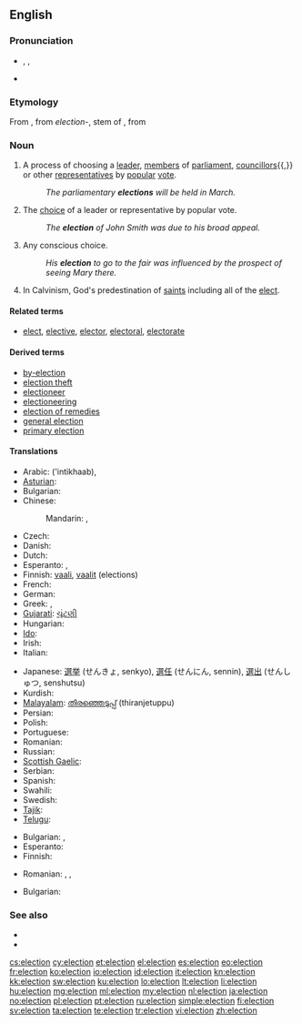 {{slim-wikipedia|Election (disambiguation)}}
{{also|élection}}
==English==

===Pronunciation===
* {{enPR|ĭ-lĕk'shən}}, {{IPA|/ɪˈlekʃ(ə)n/}}, {{SAMPA|/I"lekS(@)n/}}
* {{audio|En-us-election.ogg|Audio (US)}}

===Etymology===
From {{etyl|xno}} {{term|eleccioun|lang=xno}}, from {{etyl|la}} ''election-'', stem of {{term|electio||lang=la|choice, selection}}, from {{term|eligo|eligere|lang=la|pluck out, choose}}

===Noun===
{{en-noun}}

# A process of choosing a [[leader]], [[member]]s of [[parliament]], [[councillor]]s{{,}} or other [[representative]]s by [[popular]] [[vote]].
#: ''The parliamentary '''elections''' will be held in March.''
# The [[choice]] of a leader or representative by popular vote.
#: ''The '''election''' of John Smith was due to his broad appeal.''
# Any conscious choice.
#: ''His '''election''' to go to the fair was influenced by the prospect of seeing Mary there.''
# {{theology}} In Calvinism, God's predestination of [[saints]] including all of the [[elect]].

====Related terms====
* [[elect]], [[elective]], [[elector]], [[electoral]], [[electorate]]

====Derived terms====
* [[by-election]]
* [[election theft]]
* [[electioneer]]
* [[electioneering]]
* [[election of remedies]]
* [[general election]]
* [[primary election]]

====Translations====
{{trans-top|process of choosing a new leader or representatives}}
* Arabic: {{t-|ar|انتخاب|m|alt=إنْتِخاب}} ('intikhaab), {{t-|ar|انتخابات}}
* [[Asturian]]: {{t|ast|eleicion|f}}
* Bulgarian: {{t|bg|избори|pl}}
* Chinese:
*: Mandarin: {{t-|cmn|選舉|sc=Hani}}, {{t-|cmn|选举|tr=xuǎnjǔ|sc=Hani}}
* Czech: {{t+|cs|volba|f}}
* Danish: {{t-|da|valg|n}}
* Dutch: {{t+|nl|verkiezing|f}}
* Esperanto: {{t-|eo|elekto|xs=Esperanto}}, {{t|eo|balotado}}
* Finnish: [[vaali]], [[vaalit]] (elections)
* French: {{t+|fr|élection|f}}
* German: {{t+|de|Wahl|f}}
* Greek: {{t+|el|εκλογή|f|tr=eklogí}}, {{t|el|εκλογές|f|p|tr=eklogés}}
* [[Gujarati]]: [[ચૂંટણી]]
* Hungarian: {{t+|hu|választás}}
* [[Ido]]: {{t+|io|elekto|xs=Ido}}
* Irish: {{t-|ga|toghchán|m|xs=Irish}}
* Italian: {{t+|it|elezione|f}}
{{trans-mid}}
* Japanese: [[選挙]] (せんきょ, senkyo), [[選任]] (せんにん, sennin), [[選出]] (せんしゅつ, senshutsu)
* Kurdish: {{ku-Arab|[[هه‌ڵبژاردن]]}}
* [[Malayalam]]: [[തിരഞ്ഞെടുപ്പ്]] (thiranjetuppu)
* Persian: {{t|fa|انتخابات|sc=fa-Arab}}
* Polish: {{t+|pl|wybory|p}}
* Portuguese: {{t+|pt|eleição|f}}
* Romanian: {{t|ro|alegere|f}}
* Russian: {{t+|ru|выборы|m|p|tr=výbory}}
* [[Scottish Gaelic]]: {{t-|gd|taghadh|m|xs=Scottish Gaelic}}
* Serbian: {{t|sr|Izbori|p|tr=Izbori|sc=Cyrl}}
* Spanish: {{t-|es|elección|f}}
* Swahili: {{t+|sw|uchaguzi|xs=Swahili}}
* Swedish: {{t+|sv|val|n}}
* [[Tajik]]: {{t|tg|зинтихобот|sc=Cyrl}}
* [[Telugu]]: {{t|te|ఎన్నిక|tr=ennika}}
{{trans-bottom}}
{{trans-top|choice of a leader or representatives}}
* Bulgarian: {{t|bg|избор|m}}, {{t|bg|избиране|n}}
* Esperanto: {{t|eo|elektado}}
* Finnish: {{t|fi|valinta|alt=valinta (vaaleilla)}}
{{trans-mid}}
* Romanian: {{t|ro|alegere|f}}, {{t|ro|selecție|f}}, {{t|ro|desemnare|f}}
{{trans-bottom}}
{{trans-top|conscious choice}}
* Bulgarian: {{t|bg|избор|m}}
{{trans-mid}}
{{trans-bottom}}

===See also===
* {{pedia|Election}}
* {{pedia|Predestination}}

[[cs:election]]
[[cy:election]]
[[et:election]]
[[el:election]]
[[es:election]]
[[eo:election]]
[[fr:election]]
[[ko:election]]
[[io:election]]
[[id:election]]
[[it:election]]
[[kn:election]]
[[kk:election]]
[[sw:election]]
[[ku:election]]
[[lo:election]]
[[lt:election]]
[[li:election]]
[[hu:election]]
[[mg:election]]
[[ml:election]]
[[my:election]]
[[nl:election]]
[[ja:election]]
[[no:election]]
[[pl:election]]
[[pt:election]]
[[ru:election]]
[[simple:election]]
[[fi:election]]
[[sv:election]]
[[ta:election]]
[[te:election]]
[[tr:election]]
[[vi:election]]
[[zh:election]]